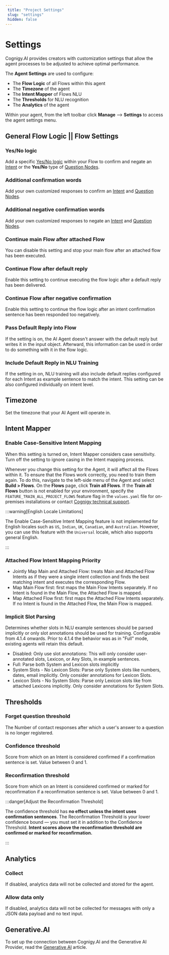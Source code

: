 ```yaml
---
 title: "Project Settings" 
 slug: "settings" 
 hidden: false 
---
```

# Settings

Cognigy.AI provides creators with customization settings that allow the agent processes to be adjusted to achieve optimal performance.

The **Agent Settings** are used to configure:

- The **Flow Logic** of all Flows within this agent
- The **Timezone** of the agent
- The **Intent Mapper** of Flows NLU
- The **Thresholds** for NLU recognition
- The **Analytics** of the agent

Within your agent, from the left toolbar click **Manage** --> **Settings** to access the agent settings menu.

## General Flow Logic || Flow Settings


### Yes/No logic

Add a specific [Yes/No logic](../../empower/nlu/intents/yes-no-intents.mdx) within your Flow to confirm and negate an [Intent](../../empower/nlu/intents/ml-intents.mdx) or the **Yes/No** type of [Question Nodes](../../build/node-reference/overview.mdx).

### Additional confirmation words

Add your own customized responses to confirm an [Intent](../../empower/nlu/intents/ml-intents.mdx) and [Question Nodes](../../build/node-reference/overview.mdx).

### Additional negative confirmation words 

Add your own customized responses to negate an [Intent](../../empower/nlu/intents/ml-intents.mdx) and [Question Nodes](../../build/node-reference/overview.mdx).

### Continue **main** Flow after attached Flow

You can disable this setting and stop your main flow after an attached flow has been executed.

### Continue Flow after default reply

Enable this setting to continue executing the flow logic after a default reply has been delivered.

### Continue Flow after negative confirmation

Enable this setting to continue the flow logic after an intent confirmation sentence has been responded too negatively.

### Pass Default Reply into Flow

If the setting is on, the AI Agent doesn't answer with the default reply but writes it in the input object. Afterward, this information can be used in order to do something with it in the flow logic. 

### Include Default Reply in NLU Training

If the setting in on, NLU training will also include default replies configured for each Intent as example sentence to match the intent. This setting can be also configured individually on intent level.

## Timezone


Set the timezone that your AI Agent will operate in.

## Intent Mapper


### Enable Case-Sensitive Intent Mapping

When this setting is turned on, Intent Mapper considers case sensitivity.
Turn off the setting to ignore casing in the Intent mapping process.

Whenever you change this setting for the Agent, it will affect all the Flows within it.
To ensure that the Flows work correctly, you need to train them again.
To do this, navigate to the left-side menu of the Agent and select **Build > Flows**.
On the **Flows** page, click **Train all Flows**.
If the **Train all Flows** button is not enabled for your environment,
specify the `FEATURE_TRAIN_ALL_PROJECT_FLOWS` feature flag in the `values.yaml` file for on-premises installations or contact [Cognigy technical support](https://docs.cognigy.com/help/get-help/).

:::warning[English Locale Limitations]

  The Enable Case-Sensitive Intent Mapping feature is not implemented for English locales such as `US`, `Indian`, `UK`, `Canadian`, and `Australian`. However, you can use this feature with the `Universal` locale, which also supports general English.

:::


### Attached Flow Intent Mapping Priority

- Jointly Map Main and Attached Flow: treats Main and Attached Flow Intents as if they were a single intent collection and finds the best matching intent and executes the corresponding Flow.
- Map Main Flow first: first maps the Main Flow Intents separately. If no Intent is found in the Main Flow, the Attached Flow is mapped.
- Map Attached Flow first: first maps the Attached Flow Intents separately. If no Intent is found in the Attached Flow, the Main Flow is mapped.

### Implicit Slot Parsing
Determines whether slots in NLU example sentences should be parsed implicitly or only slot annotations should be used for training. Configurable from 4.1.4 onwards. Prior to 4.1.4 the behavior was as in "Full" mode, existing agents will retain this default.

- Disabled: Only use slot annotations: This will only consider user-annotated slots, Lexicon, or Any Slots, in example sentences.
- Full: Parse both System and Lexicon slots implicitly
- System Slots - No Lexicon Slots: Parse only System slots like numbers, dates, email implicitly. Only consider annotations for Lexicon Slots.
- Lexicon Slots - No System Slots: Parse only Lexicon slots like from attached Lexicons implicitly. Only consider annotations for System Slots.

## Thresholds

### Forget question threshold

The Number of contact responses after which a user's answer to a question is no longer registered.

### Confidence threshold

Score from which on an Intent is considered confirmed if a confirmation sentence is set. Value between 0 and 1.

### Reconfirmation threshold

Score from which on an Intent is considered confirmed or marked for reconfirmation if a reconfirmation sentence is set. Value between 0 and 1.

:::danger[Adjust the Reconfirmation Threshold]

  The confidence threshold has **no effect unless the intent uses confirmation sentences**.
  The Reconfirmation Threshold is your lower confidence bound — you must set it in addition to the Confidence Threshold. **Intent scores above the reconfirmation threshold are confirmed or marked for reconfirmation.**

:::


## Analytics


### Collect

If disabled, analytics data will not be collected and stored for the agent.

### Allow data only

If disabled, analytics data will not be collected for messages with only a JSON data payload and no text input.

## Generative.AI

To set up the connection between Cognigy.AI and the Generative AI Provider, read the [Generative AI](../../empower/generative-ai.mdx#prerequisites) article.

